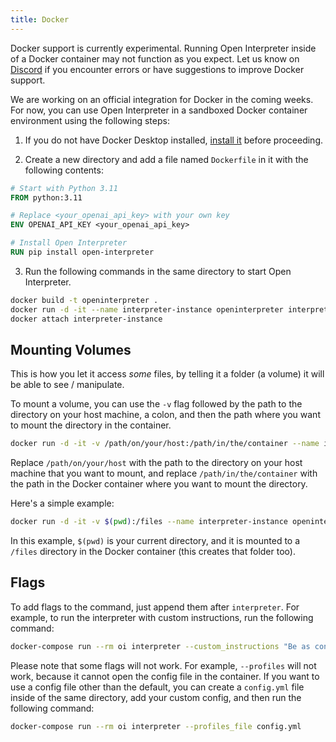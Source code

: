 ```yaml
---
title: Docker
---
```


Docker support is currently experimental. Running Open Interpreter inside of a Docker container may not function as you expect. Let us know on [Discord](https://discord.com/invite/6p3fD6rBVm) if you encounter errors or have suggestions to improve Docker support.

We are working on an official integration for Docker in the coming weeks. For now, you can use Open Interpreter in a sandboxed Docker container environment using the following steps:

1. If you do not have Docker Desktop installed, [install it](https://www.docker.com/products/docker-desktop) before proceeding.

2. Create a new directory and add a file named `Dockerfile` in it with the following contents:

```dockerfile
# Start with Python 3.11
FROM python:3.11

# Replace <your_openai_api_key> with your own key
ENV OPENAI_API_KEY <your_openai_api_key>

# Install Open Interpreter
RUN pip install open-interpreter
```

3. Run the following commands in the same directory to start Open Interpreter.

```bash
docker build -t openinterpreter .
docker run -d -it --name interpreter-instance openinterpreter interpreter
docker attach interpreter-instance
```

## Mounting Volumes

This is how you let it access _some_ files, by telling it a folder (a volume) it will be able to see / manipulate.

To mount a volume, you can use the `-v` flag followed by the path to the directory on your host machine, a colon, and then the path where you want to mount the directory in the container.

```bash
docker run -d -it -v /path/on/your/host:/path/in/the/container --name interpreter-instance openinterpreter interpreter
```

Replace `/path/on/your/host` with the path to the directory on your host machine that you want to mount, and replace `/path/in/the/container` with the path in the Docker container where you want to mount the directory.

Here's a simple example:

```bash
docker run -d -it -v $(pwd):/files --name interpreter-instance openinterpreter interpreter
```

In this example, `$(pwd)` is your current directory, and it is mounted to a `/files` directory in the Docker container (this creates that folder too).

## Flags

To add flags to the command, just append them after `interpreter`. For example, to run the interpreter with custom instructions, run the following command:

```bash
docker-compose run --rm oi interpreter --custom_instructions "Be as concise as possible"
```

Please note that some flags will not work. For example, `--profiles` will not work, because it cannot open the config file in the container. If you want to use a config file other than the default, you can create a `config.yml` file inside of the same directory, add your custom config, and then run the following command:

```bash
docker-compose run --rm oi interpreter --profiles_file config.yml
```